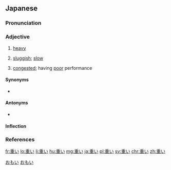 ==Japanese==
{{ja-kanjitab|おも|yomi=kun}}

===Pronunciation===
{{ja-pron|おもい|acc=0|acc_ref=SMK2,NHK}}

===Adjective===
{{ja-adj|infl=i|おもい}}

# [[heavy]]
# {{lb|ja|of computers}} [[sluggish]]; [[slow]]
# {{lb|ja|of|computer networks}} [[congested]]; having [[poor]] performance

====Synonyms====
* {{ja-r|重たい|おもたい}}

====Antonyms====
* {{sense|heavy}} {{ja-r|軽い|かるい}}

====Inflection====
{{ja-i|おも}}

===References===
<references/>

[[Category:1000 Japanese basic words|おもい]]
[[Category:ja:Networking|おもい]]

[[fr:重い]]
[[lo:重い]]
[[li:重い]]
[[hu:重い]]
[[mg:重い]]
[[ja:重い]]
[[pl:重い]]
[[sv:重い]]
[[chr:重い]]
[[zh:重い]]
